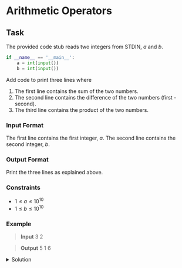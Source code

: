 # Arithmetic Operators

## Task

The provided code stub reads two integers from STDIN, $a$ and $b$. 

```python
if __name__ == '__main__':
    a = int(input())
    b = int(input())
```

Add code to print three lines where

1. The first line contains the sum of the two numbers.
2. The second line contains the difference of the two numbers (first - second).
3. The third line contains the product of the two numbers.

### Input Format
The first line contains the first integer, $a$. The second line contains the second integer, $b$.

### Output Format
Print the three lines as explained above.

### Constraints
- $1 \le a \le 10^{10}$
- $1 \le b \le 10^{10}$


### Example 
> **Input**
> 3
> 2

> **Output**
> 5
> 1
> 6

<details>
    <summary>Solution</summary>
```python
if __name__ == '__main__':
    a = int(input())
    b = int(input())
    
    print(a+b)
    print(a-b)
    print(a*b)
```
</details>